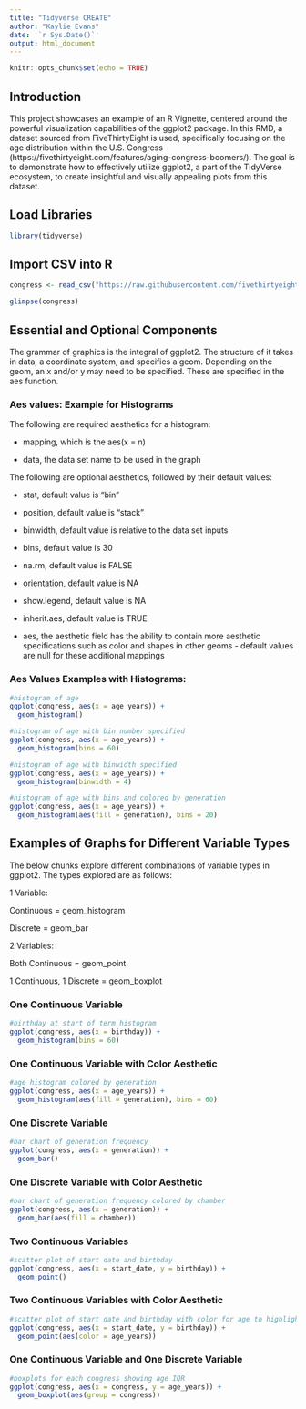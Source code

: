 ```yaml
---
title: "Tidyverse CREATE"
author: "Kaylie Evans"
date: '`r Sys.Date()`'
output: html_document
---
```


```r
knitr::opts_chunk$set(echo = TRUE)
```

## Introduction
This project showcases an example of an R Vignette, centered around the powerful visualization capabilities of the ggplot2 package. In this RMD, a dataset sourced from FiveThirtyEight is used, specifically focusing on the age distribution within the U.S. Congress (https://fivethirtyeight.com/features/aging-congress-boomers/). The goal is to demonstrate how to effectively utilize ggplot2, a part of the TidyVerse ecosystem, to create insightful and visually appealing plots from this dataset.

## Load Libraries
```r
library(tidyverse)
```

## Import CSV into R
```r
congress <- read_csv("https://raw.githubusercontent.com/fivethirtyeight/data/master/congress-demographics/data_aging_congress.csv")

glimpse(congress)
```

## Essential and Optional Components

The grammar of graphics is the integral of ggplot2. The structure of it takes in data, a coordinate system, and specifies a geom. Depending on the geom, an x and/or y may need to be specified. These are specified in the aes function. 

### Aes values: Example for Histograms

The following are required aesthetics for a histogram: 

- mapping, which is the aes(x = n)

- data, the data set name to be used in the graph


The following are optional aesthetics, followed by their default values:

- stat, default value is "bin"

- position, default value is "stack"

- binwidth, default value is relative to the data set inputs

- bins, default value is 30

- na.rm, default value is FALSE

- orientation, default value is NA

- show.legend, default value is NA

- inherit.aes, default value is TRUE

- aes, the aesthetic field has the ability to contain more aesthetic specifications such as color and shapes in other geoms - default values are null for these additional mappings

### Aes Values Examples with Histograms:
```r
#histogram of age
ggplot(congress, aes(x = age_years)) + 
  geom_histogram()

#histogram of age with bin number specified
ggplot(congress, aes(x = age_years)) + 
  geom_histogram(bins = 60)

#histogram of age with binwidth specified
ggplot(congress, aes(x = age_years)) + 
  geom_histogram(binwidth = 4)

#histogram of age with bins and colored by generation
ggplot(congress, aes(x = age_years)) + 
  geom_histogram(aes(fill = generation), bins = 20)

```


## Examples of Graphs for Different Variable Types
The below chunks explore different combinations of variable types in ggplot2. The types explored are as follows:

1 Variable:

Continuous = geom_histogram

Discrete = geom_bar


2 Variables: 

Both Continuous = geom_point

1 Continuous, 1 Discrete = geom_boxplot


### One Continuous Variable
```r
#birthday at start of term histogram
ggplot(congress, aes(x = birthday)) + 
  geom_histogram(bins = 60)
```

### One Continuous Variable with Color Aesthetic 
```r
#age histogram colored by generation
ggplot(congress, aes(x = age_years)) + 
  geom_histogram(aes(fill = generation), bins = 60)
```

### One Discrete Variable  
```r
#bar chart of generation frequency
ggplot(congress, aes(x = generation)) + 
  geom_bar()
```

### One Discrete Variable with Color Aesthetic 
```r
#bar chart of generation frequency colored by chamber
ggplot(congress, aes(x = generation)) + 
  geom_bar(aes(fill = chamber))
```

### Two Continuous Variables 
```r
#scatter plot of start date and birthday
ggplot(congress, aes(x = start_date, y = birthday)) + 
  geom_point()
```

### Two Continuous Variables with Color Aesthetic 
```r
#scatter plot of start date and birthday with color for age to highlight age change over time
ggplot(congress, aes(x = start_date, y = birthday)) + 
  geom_point(aes(color = age_years))
```

### One Continuous Variable and One Discrete Variable
```r
#boxplots for each congress showing age IQR
ggplot(congress, aes(x = congress, y = age_years)) + 
  geom_boxplot(aes(group = congress))
```